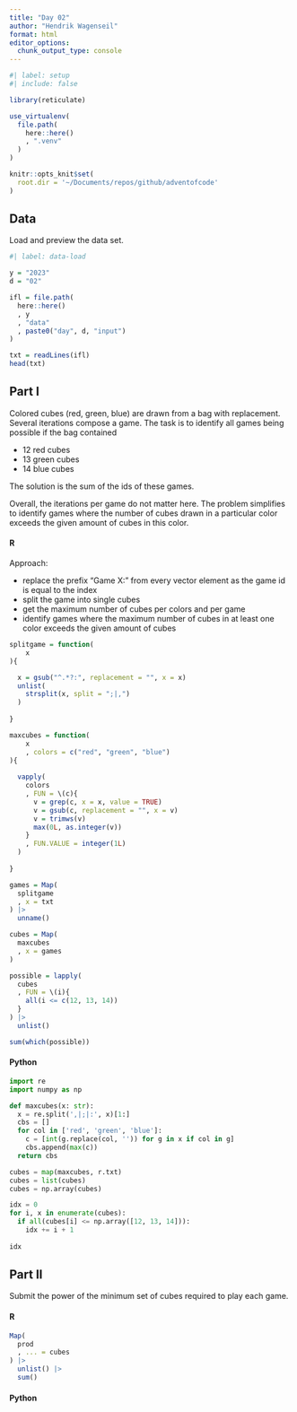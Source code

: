 ```yaml
---
title: "Day 02"
author: "Hendrik Wagenseil"
format: html
editor_options: 
  chunk_output_type: console
---
```


```r
#| label: setup
#| include: false

library(reticulate)

use_virtualenv(
  file.path(
    here::here()
    , ".venv"
  )
)

knitr::opts_knit$set(
  root.dir = '~/Documents/repos/github/adventofcode'
)
```

## Data 

Load and preview the data set. 

```r
#| label: data-load

y = "2023"
d = "02"

ifl = file.path(
  here::here()
  , y
  , "data"
  , paste0("day", d, "input")
)

txt = readLines(ifl)
head(txt)
```

## Part I

Colored cubes (red, green, blue) are drawn from a bag with replacement. Several 
iterations compose a game. The task is to identify all games being possible if 
the bag contained 

* 12 red cubes
* 13 green cubes
* 14 blue cubes

The solution is the sum of the ids of these games.

Overall, the iterations per game do not matter here. The problem simplifies to 
identify games where the number of cubes drawn in a particular color exceeds 
the given amount of cubes in this color.

::: {.panel-tabset}

#### R

Approach:

* replace the prefix "Game X: " from every vector element as the game id is 
equal to the index
* split the game into single cubes 
* get the maximum number of cubes per colors and per game
* identify games where the maximum number of cubes in at least one color 
exceeds the given amount of cubes

```r
splitgame = function(
    x
){

  x = gsub("^.*?:", replacement = "", x = x)
  unlist(
    strsplit(x, split = ";|,")
  )
  
}

maxcubes = function(
    x
    , colors = c("red", "green", "blue")
){
  
  vapply(
    colors
    , FUN = \(c){
      v = grep(c, x = x, value = TRUE)
      v = gsub(c, replacement = "", x = v)
      v = trimws(v)
      max(0L, as.integer(v))
    }
    , FUN.VALUE = integer(1L)
  )
  
}  

games = Map(
  splitgame
  , x = txt
) |> 
  unname()

cubes = Map(
  maxcubes
  , x = games
)

possible = lapply(
  cubes
  , FUN = \(i){
    all(i <= c(12, 13, 14))
  }
) |> 
  unlist() 

sum(which(possible))
```

#### Python

```python
import re
import numpy as np

def maxcubes(x: str):
  x = re.split(',|;|:', x)[1:]
  cbs = []
  for col in ['red', 'green', 'blue']:
    c = [int(g.replace(col, '')) for g in x if col in g]
    cbs.append(max(c))
  return cbs  

cubes = map(maxcubes, r.txt)
cubes = list(cubes)
cubes = np.array(cubes)

idx = 0
for i, x in enumerate(cubes):
  if all(cubes[i] <= np.array([12, 13, 14])):
    idx += i + 1
  
idx
```

:::


## Part II

Submit the power of the minimum set of cubes required to play each game. 

::: {.panel-tabset}

#### R

```r
Map(
  prod
  , ... = cubes
) |>
  unlist() |> 
  sum()
```

#### Python

```python
```

:::
